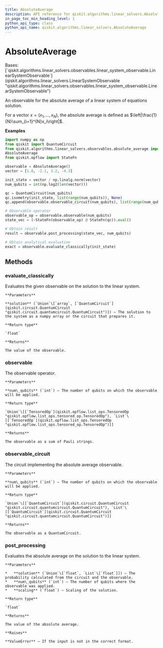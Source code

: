 ```yaml
---
title: AbsoluteAverage
description: API reference for qiskit.algorithms.linear_solvers.AbsoluteAverage
in_page_toc_min_heading_level: 1
python_api_type: class
python_api_name: qiskit.algorithms.linear_solvers.AbsoluteAverage
---
```


# AbsoluteAverage

<Class id="qiskit.algorithms.linear_solvers.AbsoluteAverage" isDedicatedPage={true} github="https://github.com/qiskit/qiskit/tree/stable/0.21/qiskit/algorithms/linear_solvers/observables/absolute_average.py" signature="AbsoluteAverage" modifiers="class">
  Bases: [`qiskit.algorithms.linear_solvers.observables.linear_system_observable.LinearSystemObservable`](qiskit.algorithms.linear_solvers.LinearSystemObservable "qiskit.algorithms.linear_solvers.observables.linear_system_observable.LinearSystemObservable")

  An observable for the absolute average of a linear system of equations solution.

  For a vector $x=(x_1,...,x_N)$, the absolute average is defined as $\left|\frac{1}{N}\sum_{i=1}^{N}x_i\right|$.

  **Examples**

  ```python
  import numpy as np
  from qiskit import QuantumCircuit
  from qiskit.algorithms.linear_solvers.observables.absolute_average import \
  AbsoluteAverage
  from qiskit.opflow import StateFn

  observable = AbsoluteAverage()
  vector = [1.0, -2.1, 3.2, -4.3]

  init_state = vector / np.linalg.norm(vector)
  num_qubits = int(np.log2(len(vector)))

  qc = QuantumCircuit(num_qubits)
  qc.isometry(init_state, list(range(num_qubits)), None)
  qc.append(observable.observable_circuit(num_qubits), list(range(num_qubits)))

  # Observable operator
  observable_op = observable.observable(num_qubits)
  state_vec = (~StateFn(observable_op) @ StateFn(qc)).eval()

  # Obtain result
  result = observable.post_processing(state_vec, num_qubits)

  # Obtain analytical evaluation
  exact = observable.evaluate_classically(init_state)
  ```

  ## Methods

  <span id="qiskit-algorithms-linear-solvers-absoluteaverage-evaluate-classically" />

  ### evaluate\_classically

  <Function id="qiskit.algorithms.linear_solvers.AbsoluteAverage.evaluate_classically" signature="AbsoluteAverage.evaluate_classically(solution)">
    Evaluates the given observable on the solution to the linear system.

    **Parameters**

    **solution** (`Union`\[`array`, [`QuantumCircuit`](qiskit.circuit.QuantumCircuit "qiskit.circuit.quantumcircuit.QuantumCircuit")]) – The solution to the system as a numpy array or the circuit that prepares it.

    **Return type**

    `float`

    **Returns**

    The value of the observable.
  </Function>

  <span id="qiskit-algorithms-linear-solvers-absoluteaverage-observable" />

  ### observable

  <Function id="qiskit.algorithms.linear_solvers.AbsoluteAverage.observable" signature="AbsoluteAverage.observable(num_qubits)">
    The observable operator.

    **Parameters**

    **num\_qubits** (`int`) – The number of qubits on which the observable will be applied.

    **Return type**

    `Union`\[[`TensoredOp`](qiskit.opflow.list_ops.TensoredOp "qiskit.opflow.list_ops.tensored_op.TensoredOp"), `List`\[[`TensoredOp`](qiskit.opflow.list_ops.TensoredOp "qiskit.opflow.list_ops.tensored_op.TensoredOp")]]

    **Returns**

    The observable as a sum of Pauli strings.
  </Function>

  <span id="qiskit-algorithms-linear-solvers-absoluteaverage-observable-circuit" />

  ### observable\_circuit

  <Function id="qiskit.algorithms.linear_solvers.AbsoluteAverage.observable_circuit" signature="AbsoluteAverage.observable_circuit(num_qubits)">
    The circuit implementing the absolute average observable.

    **Parameters**

    **num\_qubits** (`int`) – The number of qubits on which the observable will be applied.

    **Return type**

    `Union`\[[`QuantumCircuit`](qiskit.circuit.QuantumCircuit "qiskit.circuit.quantumcircuit.QuantumCircuit"), `List`\[[`QuantumCircuit`](qiskit.circuit.QuantumCircuit "qiskit.circuit.quantumcircuit.QuantumCircuit")]]

    **Returns**

    The observable as a QuantumCircuit.
  </Function>

  <span id="qiskit-algorithms-linear-solvers-absoluteaverage-post-processing" />

  ### post\_processing

  <Function id="qiskit.algorithms.linear_solvers.AbsoluteAverage.post_processing" signature="AbsoluteAverage.post_processing(solution, num_qubits, scaling=1)">
    Evaluates the absolute average on the solution to the linear system.

    **Parameters**

    *   **solution** (`Union`\[`float`, `List`\[`float`]]) – The probability calculated from the circuit and the observable.
    *   **num\_qubits** (`int`) – The number of qubits where the observable was applied.
    *   **scaling** (`float`) – Scaling of the solution.

    **Return type**

    `float`

    **Returns**

    The value of the absolute average.

    **Raises**

    **ValueError** – If the input is not in the correct format.
  </Function>
</Class>

